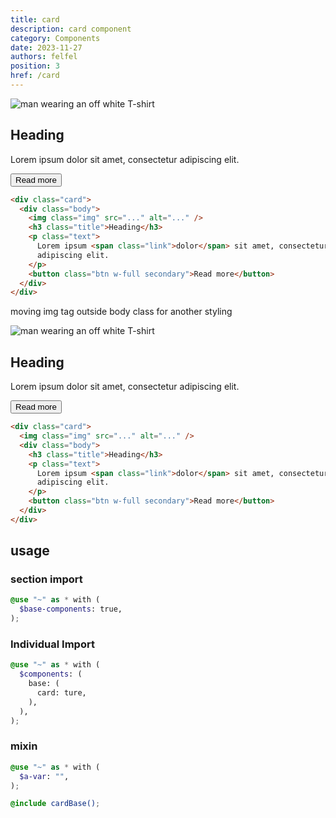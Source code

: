 ```yaml
---
title: card
description: card component
category: Components
date: 2023-11-27
authors: felfel
position: 3
href: /card
---
```



<div class="browser-app">
  <div class="header">
    <span class="dot"></span>
    <span class="dot"></span>
    <span class="dot"></span>
  </div>
  <div>
  <div class="prototype p-5">
  <div class="prototype-gap my-5">
    <div style={{ width: "252px" }} class="card">
      <div class="body">
        <Image
          class="img"
          width={250}
          height={200}
          src={CardImage}
          alt="man wearing an off white T-shirt "
        />
        <h2 class="title">Heading</h2>
        <p class="text">Lorem ipsum <span class="link">dolor</span> sit amet, consectetur
          adipiscing elit. </p>
        <button style={{ width:"100%"}} class="btn secondary">Read more</button>
      </div>
    </div>
  </div>
</div>

</div>

</div>

```html
<div class="card">
  <div class="body">
    <img class="img" src="..." alt="..." />
    <h3 class="title">Heading</h3>
    <p class="text">
      Lorem ipsum <span class="link">dolor</span> sit amet, consectetur
      adipiscing elit.
    </p>
    <button class="btn w-full secondary">Read more</button>
  </div>
</div>
```
moving img tag outside body class for another styling 

<div class="browser-app">
  <div class="header">
    <span class="dot"></span>
    <span class="dot"></span>
    <span class="dot"></span>
  </div>
  <div>
  <div class="prototype p-5">
  <div class="prototype-gap my-5">
    <div style={{ width: "252px" }} class="card">
        <Image
          class="img"
          width={250}
          height={200}
          src={CardImage}
          alt="man wearing an off white T-shirt "
        />
      <div class="body">
        <h2 class="title">Heading</h2>
        <p class="text">Lorem ipsum <span class="link">dolor</span> sit amet, consectetur
          adipiscing elit. </p>
        <button style={{ width:"100%"}} class="btn secondary">Read more</button>
      </div>
    </div>
  </div>
</div>

</div>

</div>

```html
<div class="card">
  <img class="img" src="..." alt="..." />
  <div class="body">
    <h3 class="title">Heading</h3>
    <p class="text">
      Lorem ipsum <span class="link">dolor</span> sit amet, consectetur
      adipiscing elit.
    </p>
    <button class="btn w-full secondary">Read more</button>
  </div>
</div>
```



## usage


### section import

```scss
@use "~" as * with (
  $base-components: true,
);
```

### Individual Import


```scss
@use "~" as * with (
  $components: (
    base: (
      card: ture,
    ),
  ),
);
```
### mixin

```scss
@use "~" as * with (
  $a-var: "",
);

@include cardBase();
```